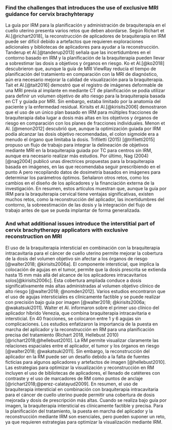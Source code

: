 ### Find the challenges that introduces the use of exclusive MRI guidance for cervix brachyhterapy

La guía por IRM para la planificación y administración de braquiterapia en el cuello uterino presenta varios retos que deben abordarse. Según Richart et Al.[@richart2018], la reconstrucción de aplicadores de braquiterapia en IRM puede ser difícil debido a artefactos que requieren exploraciones adicionales y bibliotecas de aplicadores para ayudar a la reconstrucción. Tanderup et Al.[@tanderup2013] señala que las incertidumbres en el contorno basado en IRM y la planificación de la braquiterapia pueden llevar a sobrestimar las dosis a objetivos y órganos en riesgo. Ko et Al.[@ko2018] descubrieron que, aunque la guía de MRI ViewRay reducía el tiempo de planificación del tratamiento en comparación con la MRI de diagnóstico, aún era necesario mejorar la calidad de visualización para la braquiterapia. Tait et Al.[@tait2016] demostró que el registro de imágenes deformable de una MRI previa al implante en mediante CT de planificación se podía utilizar para definir un volumen objetivo de alto riesgo para la braquiterapia basada en CT y guiada por MRI. Sin embargo, estaba limitado por la anatomía del paciente y la enfermedad residual. Kirisits et Al.[@kirisits2006] demostraron que el uso de un único plan basado en IRM para múltiples fracciones de braquiterapia daba lugar a dosis más altas en los objetivos y órganos de riesgo en comparación con los planes de fracciones individuales. Menon et Al. [@menon2012] descubrió que, aunque la optimización guiada por IRM podía alcanzar las dosis objetivo recomendadas, el colon sigmoide era a menudo el órgano que limitaba la dosis. Trifiletti (2015) [@trifiletti2015] propuso un flujo de trabajo para integrar la delineación de objetivos mediante MRI en la braquiterapia guiada por TC para centros sin IRM, aunque era necesario realizar más estudios. Por último, Nag (2004) [@nag2004] publicó unas directrices propuestas para la braquiterapia basada en imágenes, en las que recomendaba seguir prescribiendo en el punto A pero recopilando datos de dosimetría basados en imágenes para determinar los parámetros óptimos. Señalaron otros retos, como los cambios en el diseño de los aplicadores y la financiación externa de la investigación. En resumen, estos artículos muestran que, aunque la guía por IRM para la braquiterapia cervical tiene ventajas significativas, existen muchos retos, como la reconstrucción del aplicador, las incertidumbres del contorno, la sobreestimación de las dosis y la integración del flujo de trabajo antes de que se pueda implantar de forma generalizada.

### And what additional issues introduce the interstitial part of cervix brachytherapy applicators with exclusive reconstruction on MRI

El uso de la braquiterapia intersticial en combinación con la braquiterapia intracavitaria para el cáncer de cuello uterino permite mejorar la cobertura de la dosis del volumen objetivo sin afectar a los órganos de riesgo [@walter2018; @kirisits2006a]. El componente intersticial, que implica la colocación de agujas en el tumor, permite que la dosis prescrita se extienda hasta 15 mm más allá del alcance de los aplicadores intracavitarios solos[@kirisits2006c]. Esta cobertura ampliada conduce a dosis significativamente más altas administradas al volumen objetivo clínico de alto riesgo [@walter2018; @nomden2012]. Varios estudios encontraron que el uso de agujas intersticiales es clínicamente factible y se puede realizar con precisión bajo guía por imagen [@walter2018; @kirisits2006a; @wakatsuki2011]. Walter et Al. informaron sobre el primer uso clínico del aplicador híbrido Venezia, que combina braquiterapia intracavitaria e intersticial. En 40 fracciones, se colocaron entre 1 y 6 agujas sin complicaciones. Los estudios enfatizaron la importancia de la puesta en marcha del aplicador y la reconstrucción en RM para una planificación precisa del tratamiento (Richart 2018, Hellebust 2010)[@richart2018;@hellebust2010]. La RM permite visualizar claramente las relaciones espaciales entre el aplicador, el tumor y los órganos en riesgo [@walter2018; @wakatsuki2011]. Sin embargo, la reconstrucción del aplicador en la RM puede ser un desafío debido a la falta de fuentes ficticias para algunos aplicadores y artefactos de imagen [@hellebust2010]. Las estrategias para optimizar la visualización y reconstrucción en RM incluyen el uso de bibliotecas de aplicadores, el llenado de catéteres con contraste y el uso de marcadores de RM como puntos de anclaje [@richart2018;@perez-calatayud2009]. En resumen, el uso de braquiterapia intersticial en combinación con braquiterapia intracavitaria para el cáncer de cuello uterino puede permitir una cobertura de dosis mejorada y dosis de prescripción más altas. Cuando se realiza bajo guía por imagen, la braquiterapia intersticial es clínicamente factible y precisa. Para la planificación del tratamiento, la puesta en marcha del aplicador y la reconstrucción mediante IRM son esenciales, pero pueden suponer un reto, ya que requieren estrategias para optimizar la visualización mediante IRM.